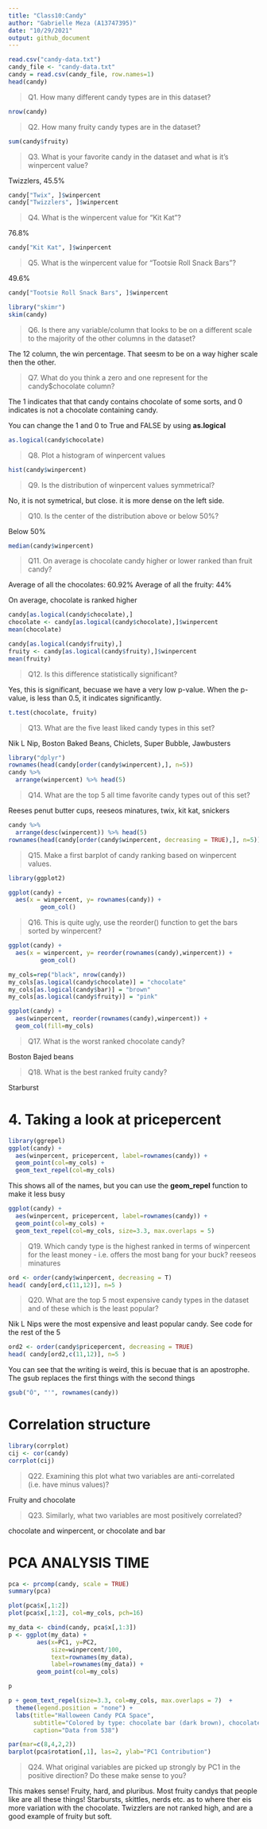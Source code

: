 ```yaml
---
title: "Class10:Candy"
author: "Gabrielle Meza (A13747395)"
date: "10/29/2021"
output: github_document
---
```

```r
read.csv("candy-data.txt")
candy_file <- "candy-data.txt"
candy = read.csv(candy_file, row.names=1)
head(candy)
```

> Q1. How many different candy types are in this dataset?

```r
nrow(candy)
```

> Q2. How many fruity candy types are in the dataset?

```r
sum(candy$fruity)
```

> Q3. What is your favorite candy in the dataset and what is it’s winpercent value?

Twizzlers, 45.5%

```r
candy["Twix", ]$winpercent
candy["Twizzlers", ]$winpercent
```

> Q4. What is the winpercent value for “Kit Kat”?

76.8%

```r
candy["Kit Kat", ]$winpercent
```

> Q5. What is the winpercent value for “Tootsie Roll Snack Bars”?

49.6%

```r
candy["Tootsie Roll Snack Bars", ]$winpercent
```

```r

library("skimr")
skim(candy)
```

> Q6. Is there any variable/column that looks to be on a different scale to the majority of the other columns in the dataset?

The 12 column, the win percentage. That seesm to be on a way higher scale then the other. 

> Q7. What do you think a zero and one represent for the candy$chocolate column?

The 1 indicates that that candy contains chocolate of some sorts, and 0 indicates is not a chocolate containing candy.

You can change the 1 and 0 to True and FALSE by using **as.logical**

```r
as.logical(candy$chocolate)
```

> Q8. Plot a histogram of winpercent values

```r
hist(candy$winpercent)
```

> Q9. Is the distribution of winpercent values symmetrical?

No, it is not symetrical, but close. it is more dense on the left side. 

> Q10. Is the center of the distribution above or below 50%?

Below 50%

```r
median(candy$winpercent)
```

> Q11. On average is chocolate candy higher or lower ranked than fruit candy?

Average of all the chocolates: 60.92% 
Average of all the fruity: 44%

On average, chocolate is ranked higher

```r
candy[as.logical(candy$chocolate),]
chocolate <- candy[as.logical(candy$chocolate),]$winpercent
mean(chocolate)

candy[as.logical(candy$fruity),]
fruity <- candy[as.logical(candy$fruity),]$winpercent
mean(fruity)

```


> Q12. Is this difference statistically significant?

Yes, this is significant, becuase we have a very low p-value. When the p-value, is less than 0.5, it indicates significantly. 

```r
t.test(chocolate, fruity)
```

> Q13. What are the five least liked candy types in this set?

Nik L Nip, Boston Baked Beans, Chiclets, Super Bubble, Jawbusters

```r
library("dplyr")
rownames(head(candy[order(candy$winpercent),], n=5))
candy %>%
  arrange(winpercent) %>% head(5)
```

> Q14. What are the top 5 all time favorite candy types out of this set?

Reeses penut butter cups, reeseos minatures, twix, kit kat, snickers 

```r
candy %>%
  arrange(desc(winpercent)) %>% head(5)
rownames(head(candy[order(candy$winpercent, decreasing = TRUE),], n=5))
```

> Q15. Make a first barplot of candy ranking based on winpercent values.

```r
library(ggplot2)

ggplot(candy) +
  aes(x = winpercent, y= rownames(candy)) +
         geom_col()
```

> Q16. This is quite ugly, use the reorder() function to get the bars sorted by winpercent?

```r
ggplot(candy) +
  aes(x = winpercent, y= reorder(rownames(candy),winpercent)) +
         geom_col()
```

```r
my_cols=rep("black", nrow(candy))
my_cols[as.logical(candy$chocolate)] = "chocolate"
my_cols[as.logical(candy$bar)] = "brown"
my_cols[as.logical(candy$fruity)] = "pink"

ggplot(candy) + 
  aes(winpercent, reorder(rownames(candy),winpercent)) +
  geom_col(fill=my_cols) 
```

> Q17. What is the worst ranked chocolate candy?

Boston Bajed beans 

> Q18. What is the best ranked fruity candy?

Starburst

# 4. Taking a look at pricepercent

```r
library(ggrepel)
ggplot(candy) +
  aes(winpercent, pricepercent, label=rownames(candy)) +
  geom_point(col=my_cols) + 
  geom_text_repel(col=my_cols)
```

This shows all of the names, but you can use the **geom_repel** function to make it less busy 

```r
ggplot(candy) +
  aes(winpercent, pricepercent, label=rownames(candy)) +
  geom_point(col=my_cols) + 
  geom_text_repel(col=my_cols, size=3.3, max.overlaps = 5)
```

> Q19. Which candy type is the highest ranked in terms of winpercent for the least money - i.e. offers the most bang for your buck?
reeseos minatures

```r
ord <- order(candy$winpercent, decreasing = T)
head( candy[ord,c(11,12)], n=5 )
```

> Q20. What are the top 5 most expensive candy types in the dataset and of these which is the least popular?

Nik L Nips were the most expensive and least popular candy. See code for the rest of the 5

```r
ord2 <- order(candy$pricepercent, decreasing = TRUE)
head( candy[ord2,c(11,12)], n=5 )
```

You can see that the writing is weird, this is becuae that is an apostrophe. The gsub replaces the first things with the second things 

```r
gsub("Õ", "'", rownames(candy))
```


# Correlation structure

```r
library(corrplot)
cij <- cor(candy)
corrplot(cij)
```

> Q22. Examining this plot what two variables are anti-correlated (i.e. have minus values)?

Fruity and chocolate 

>Q23. Similarly, what two variables are most positively correlated?

chocolate and winpercent, or chocolate and bar 

# PCA ANALYSIS TIME 

```r
pca <- prcomp(candy, scale = TRUE)
summary(pca)
```

```r
plot(pca$x[,1:2])
plot(pca$x[,1:2], col=my_cols, pch=16)
```

```r
my_data <- cbind(candy, pca$x[,1:3])
p <- ggplot(my_data) + 
        aes(x=PC1, y=PC2, 
            size=winpercent/100,  
            text=rownames(my_data),
            label=rownames(my_data)) +
        geom_point(col=my_cols)

p
```

```r
p + geom_text_repel(size=3.3, col=my_cols, max.overlaps = 7)  + 
  theme(legend.position = "none") +
  labs(title="Halloween Candy PCA Space",
       subtitle="Colored by type: chocolate bar (dark brown), chocolate other (light brown), fruity (red), other (black)",
       caption="Data from 538")
```

```r
par(mar=c(8,4,2,2))
barplot(pca$rotation[,1], las=2, ylab="PC1 Contribution")
```

> Q24. What original variables are picked up strongly by PC1 in the positive direction? Do these make sense to you?

This makes sense! Fruity, hard, and pluribus. Most fruity candys that people like are all these things! Starbursts, skittles, nerds etc. as to where ther eis more variation with the chocolate. Twizzlers are not ranked high, and are a good example of fruity but soft. 



